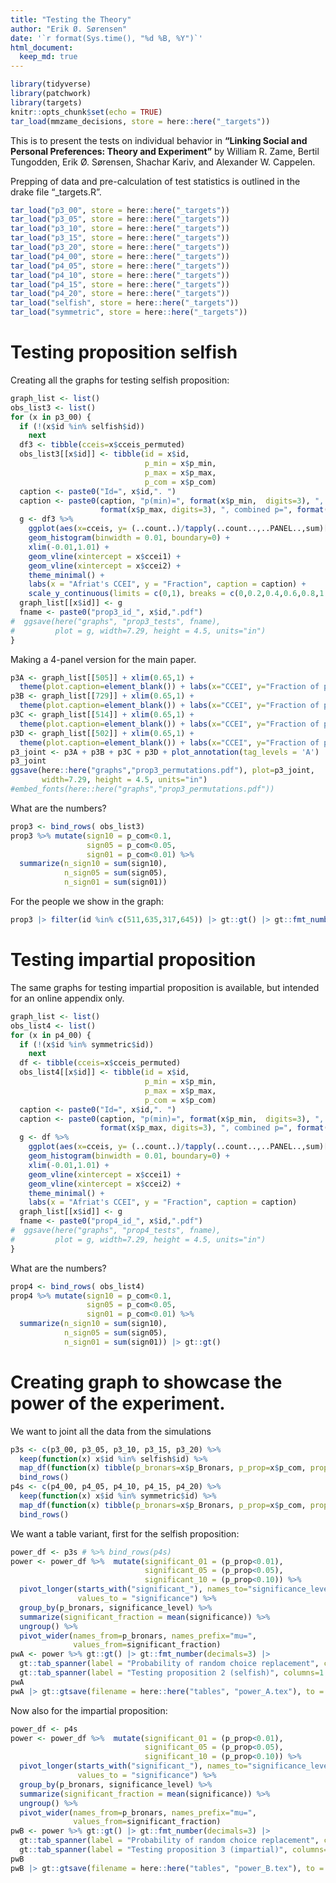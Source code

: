 ```yaml
---
title: "Testing the Theory"
author: "Erik Ø. Sørensen"
date: '`r format(Sys.time(), "%d %B, %Y")`'
html_document:
  keep_md: true
---
```


```r
library(tidyverse)
library(patchwork)
library(targets)
knitr::opts_chunk$set(echo = TRUE)
tar_load(mmzame_decisions, store = here::here("_targets"))
```

This is to present the tests on individual behavior in 
**"Linking Social and Personal Preferences: Theory and Experiment"** by William R. Zame, 
Bertil Tungodden, Erik Ø. Sørensen, Shachar Kariv, and Alexander W. Cappelen. 

Prepping of data and pre-calculation of test statistics is outlined in the drake file "_targets.R". 

```r
tar_load("p3_00", store = here::here("_targets"))
tar_load("p3_05", store = here::here("_targets"))
tar_load("p3_10", store = here::here("_targets"))
tar_load("p3_15", store = here::here("_targets"))
tar_load("p3_20", store = here::here("_targets"))
tar_load("p4_00", store = here::here("_targets"))
tar_load("p4_05", store = here::here("_targets"))
tar_load("p4_10", store = here::here("_targets"))
tar_load("p4_15", store = here::here("_targets"))
tar_load("p4_20", store = here::here("_targets"))
tar_load("selfish", store = here::here("_targets"))
tar_load("symmetric", store = here::here("_targets"))
```

# Testing proposition selfish
Creating all the graphs for testing selfish proposition:
```r
graph_list <- list()
obs_list3 <- list()
for (x in p3_00) {
  if (!(x$id %in% selfish$id))
    next
  df3 <- tibble(cceis=x$cceis_permuted)
  obs_list3[[x$id]] <- tibble(id = x$id,
                              p_min = x$p_min,
                              p_max = x$p_max,
                              p_com = x$p_com)
  caption <- paste0("Id=", x$id,". ")
  caption <- paste0(caption, "p(min)=", format(x$p_min,  digits=3), ", p(max)=", 
                    format(x$p_max, digits=3), ", combined p=", format(x$p_com, digits=3),".")
  g <- df3 %>% 
    ggplot(aes(x=cceis, y= (..count..)/tapply(..count..,..PANEL..,sum)[..PANEL..])) + 
    geom_histogram(binwidth = 0.01, boundary=0) + 
    xlim(-0.01,1.01) + 
    geom_vline(xintercept = x$ccei1) +
    geom_vline(xintercept = x$ccei2) + 
    theme_minimal() +
    labs(x = "Afriat's CCEI", y = "Fraction", caption = caption) +
    scale_y_continuous(limits = c(0,1), breaks = c(0,0.2,0.4,0.6,0.8,1.0))
  graph_list[[x$id]] <- g
  fname <- paste0("prop3_id_", x$id,".pdf")
#  ggsave(here("graphs", "prop3_tests", fname), 
#         plot = g, width=7.29, height = 4.5, units="in")
}
```

Making a 4-panel version for the main paper. 
```r
p3A <- graph_list[[505]] + xlim(0.65,1) + 
  theme(plot.caption=element_blank()) + labs(x="CCEI", y="Fraction of permutations")
p3B <- graph_list[[729]] + xlim(0.65,1) + 
  theme(plot.caption=element_blank()) + labs(x="CCEI", y="Fraction of permutations")
p3C <- graph_list[[514]] + xlim(0.65,1) + 
  theme(plot.caption=element_blank()) + labs(x="CCEI", y="Fraction of permutations")
p3D <- graph_list[[502]] + xlim(0.65,1) + 
  theme(plot.caption=element_blank()) + labs(x="CCEI", y="Fraction of permutations")
p3_joint <- p3A + p3B + p3C + p3D + plot_annotation(tag_levels = 'A') 
p3_joint
ggsave(here::here("graphs","prop3_permutations.pdf"), plot=p3_joint, 
       width=7.29, height = 4.5, units="in")
#embed_fonts(here::here("graphs","prop3_permutations.pdf"))
```

What are the numbers?


```r
prop3 <- bind_rows( obs_list3)
prop3 %>% mutate(sign10 = p_com<0.1,
                 sign05 = p_com<0.05,
                 sign01 = p_com<0.01) %>%
  summarize(n_sign10 = sum(sign10),
            n_sign05 = sum(sign05),
            n_sign01 = sum(sign01))
```


For the people we show in the graph:
```r
prop3 |> filter(id %in% c(511,635,317,645)) |> gt::gt() |> gt::fmt_number(decimals = 3, columns = 2:4)
```



# Testing impartial proposition 
The same graphs for testing impartial proposition is available, but intended for an online appendix only.

```r
graph_list <- list()
obs_list4 <- list()
for (x in p4_00) {
  if (!(x$id %in% symmetric$id))
    next
  df <- tibble(cceis=x$cceis_permuted)
  obs_list4[[x$id]] <- tibble(id = x$id,
                              p_min = x$p_min,
                              p_max = x$p_max,
                              p_com = x$p_com)
  caption <- paste0("Id=", x$id,". ")
  caption <- paste0(caption, "p(min)=", format(x$p_min,  digits=3), ", p(max)=", 
                    format(x$p_max, digits=3), ", combined p=", format(x$p_com, digits=3),".")
  g <- df %>% 
    ggplot(aes(x=cceis, y= (..count..)/tapply(..count..,..PANEL..,sum)[..PANEL..])) + 
    geom_histogram(binwidth = 0.01, boundary=0) + 
    xlim(-0.01,1.01) + 
    geom_vline(xintercept = x$ccei1) +
    geom_vline(xintercept = x$ccei2) + 
    theme_minimal() +
    labs(x = "Afriat's CCEI", y = "Fraction", caption = caption)
  graph_list[[x$id]] <- g
  fname <- paste0("prop4_id_", x$id,".pdf")
#  ggsave(here("graphs", "prop4_tests", fname), 
#         plot = g, width=7.29, height = 4.5, units="in")
}
```

What are the numbers?


```r
prop4 <- bind_rows( obs_list4)
prop4 %>% mutate(sign10 = p_com<0.1,
                 sign05 = p_com<0.05,
                 sign01 = p_com<0.01) %>%
  summarize(n_sign10 = sum(sign10),
            n_sign05 = sum(sign05),
            n_sign01 = sum(sign01)) |> gt::gt()
```




# Creating graph to showcase the power of the experiment.

We want to joint all the data from the simulations
```r
p3s <- c(p3_00, p3_05, p3_10, p3_15, p3_20) %>%
  keep(function(x) x$id %in% selfish$id) %>%
  map_df(function(x) tibble(p_bronars=x$p_Bronars, p_prop=x$p_com, prop="Proposition 3")) %>%
  bind_rows()
p4s <- c(p4_00, p4_05, p4_10, p4_15, p4_20) %>%
  keep(function(x) x$id %in% symmetric$id) %>%
  map_df(function(x) tibble(p_bronars=x$p_Bronars, p_prop=x$p_com, prop="Proposition 4")) %>%
  bind_rows()
```

We want a table variant, first for the selfish proposition:
```r
power_df <- p3s # %>% bind_rows(p4s)
power <- power_df %>%  mutate(significant_01 = (p_prop<0.01),
                              significant_05 = (p_prop<0.05),
                              significant_10 = (p_prop<0.10)) %>%
  pivot_longer(starts_with("significant_"), names_to="significance_level", 
               values_to = "significance") %>%
  group_by(p_bronars, significance_level) %>%
  summarize(significant_fraction = mean(significance)) %>%
  ungroup() %>%
  pivot_wider(names_from=p_bronars, names_prefix="mu=", 
              values_from=significant_fraction)
pwA <- power %>% gt::gt() |> gt::fmt_number(decimals=3) |>
  gt::tab_spanner(label = "Probability of random choice replacement", columns = 2:6) |>
  gt::tab_spanner(label = "Testing proposition 2 (selfish)", columns=1:6)
pwA
pwA |> gt::gtsave(filename = here::here("tables", "power_A.tex"), to = "latex")
```

Now also for the impartial proposition:

```r
power_df <- p4s 
power <- power_df %>%  mutate(significant_01 = (p_prop<0.01),
                              significant_05 = (p_prop<0.05),
                              significant_10 = (p_prop<0.10)) %>%
  pivot_longer(starts_with("significant_"), names_to="significance_level", 
               values_to = "significance") %>%
  group_by(p_bronars, significance_level) %>%
  summarize(significant_fraction = mean(significance)) %>%
  ungroup() %>%
  pivot_wider(names_from=p_bronars, names_prefix="mu=", 
              values_from=significant_fraction)
pwB <- power %>% gt::gt() |> gt::fmt_number(decimals=3) |>
  gt::tab_spanner(label = "Probability of random choice replacement", columns = 2:6) |>
  gt::tab_spanner(label = "Testing proposition 3 (impartial)", columns=1:6)
pwB
pwB |> gt::gtsave(filename = here::here("tables", "power_B.tex"), to = "latex")
```





